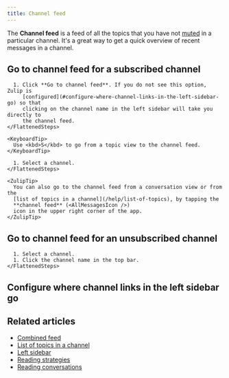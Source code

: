 ```yaml
---
title: Channel feed
---
```






The **Channel feed** is a feed of all the topics that you have not
[muted](/help/mute-a-topic) in a particular channel. It's a great way to get a
quick overview of recent messages in a channel.

## Go to channel feed for a subscribed channel

<Tabs>
  <TabItem label="Desktop/Web">
    <FlattenedSteps>
      <ChannelActions />

      1. Click **Go to channel feed**. If you do not see this option, Zulip is
         [configured](#configure-where-channel-links-in-the-left-sidebar-go) so that
         clicking on the channel name in the left sidebar will take you directly to
         the channel feed.
    </FlattenedSteps>

    <KeyboardTip>
      Use <kbd>S</kbd> to go from a topic view to the channel feed.
    </KeyboardTip>
  </TabItem>

  <TabItem label="Mobile">
    <FlattenedSteps>
      <MobileChannels />

      1. Select a channel.
    </FlattenedSteps>

    <ZulipTip>
      You can also go to the channel feed from a conversation view or from the
      [list of topics in a channel](/help/list-of-topics), by tapping the
      **channel feed** (<AllMessagesIcon />)
      icon in the upper right corner of the app.
    </ZulipTip>
  </TabItem>
</Tabs>

## Go to channel feed for an unsubscribed channel

<Tabs>
  <TabItem label="Desktop/Web">
    <FlattenedSteps>
      <NavigationSteps target="relative/channel/available" />

      1. Select a channel.
      1. Click the channel name in the top bar.
    </FlattenedSteps>
  </TabItem>
</Tabs>

## Configure where channel links in the left sidebar go

<ConfigureChannelLinks />

## Related articles

* [Combined feed](/help/combined-feed)
* [List of topics in a channel](/help/list-of-topics)
* [Left sidebar](/help/left-sidebar)
* [Reading strategies](/help/reading-strategies)
* [Reading conversations](/help/reading-conversations)
